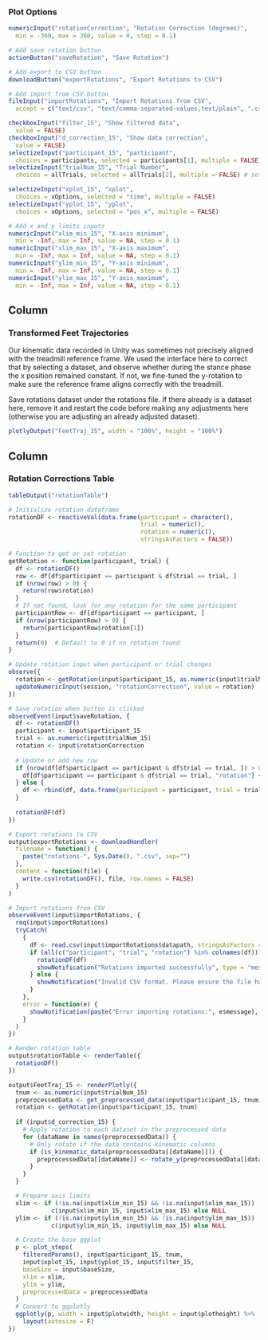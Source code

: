 ### Plot Options
```r
numericInput("rotationCorrection", "Rotation Correction (degrees)",
  min = -360, max = 360, value = 0, step = 0.1)

# Add save rotation button
actionButton("saveRotation", "Save Rotation")

# Add export to CSV button
downloadButton("exportRotations", "Export Rotations to CSV")

# Add import from CSV button
fileInput("importRotations", "Import Rotations from CSV",
  accept = c("text/csv", "text/comma-separated-values,text/plain", ".csv"))

checkboxInput("filter_15", "Show filtered data",
  value = FALSE)
checkboxInput("d_correction_15", "Show data correction",
  value = FALSE)
selectizeInput("participant_15", "participant",
  choices = participants, selected = participants[1], multiple = FALSE)
selectizeInput("trialNum_15", "Trial Number",
  choices = allTrials, selected = allTrials[2], multiple = FALSE) # set to trial 2 so that if practice is filtered out, it still plots

selectizeInput("xplot_15", "xplot",
  choices = xOptions, selected = "time", multiple = FALSE)
selectizeInput("yplot_15", "yplot",
  choices = xOptions, selected = "pos_x", multiple = FALSE)

# Add x and y limits inputs
numericInput("xlim_min_15", "X-axis minimum",
  min = -Inf, max = Inf, value = NA, step = 0.1)
numericInput("xlim_max_15", "X-axis maximum",
  min = -Inf, max = Inf, value = NA, step = 0.1)
numericInput("ylim_min_15", "Y-axis minimum",
  min = -Inf, max = Inf, value = NA, step = 0.1)
numericInput("ylim_max_15", "Y-axis maximum",
  min = -Inf, max = Inf, value = NA, step = 0.1)
```

Column
--------------------------------------------
### Transformed Feet Trajectories {data-height=1500}
Our kinematic data recorded in Unity was sometimes not precisely aligned with the treadmill reference frame. We used the interface here to correct that by selecting a dataset, and observe whether during the stance phase the x position remained constant. If not, we fine-tuned the y-rotation to make sure the reference frame aligns correctly with the treadmill.

Save rotations dataset under the rotations file. If there already is a dataset here, remove it and restart the code before making any adjustments here (otherwise you are adjusting an already adjusted dataset).
```r
plotlyOutput("FeetTraj_15", width = "100%", height = "100%")
```

Column
--------------------------------------------
### Rotation Corrections Table
```r
tableOutput("rotationTable")
```

```r
# Initialize rotation dataframe
rotationDF <- reactiveVal(data.frame(participant = character(),
                                     trial = numeric(),
                                     rotation = numeric(),
                                     stringsAsFactors = FALSE))

# Function to get or set rotation
getRotation <- function(participant, trial) {
  df <- rotationDF()
  row <- df[df$participant == participant & df$trial == trial, ]
  if (nrow(row) > 0) {
    return(row$rotation)
  }
  # If not found, look for any rotation for the same participant
  participantRow <- df[df$participant == participant, ]
  if (nrow(participantRow) > 0) {
    return(participantRow$rotation[1])
  }
  return(0)  # Default to 0 if no rotation found
}

# Update rotation input when participant or trial changes
observe({
  rotation <- getRotation(input$participant_15, as.numeric(input$trialNum_15))
  updateNumericInput(session, "rotationCorrection", value = rotation)
})

# Save rotation when button is clicked
observeEvent(input$saveRotation, {
  df <- rotationDF()
  participant <- input$participant_15
  trial <- as.numeric(input$trialNum_15)
  rotation <- input$rotationCorrection
  
  # Update or add new row
  if (nrow(df[df$participant == participant & df$trial == trial, ]) > 0) {
    df[df$participant == participant & df$trial == trial, "rotation"] <- rotation
  } else {
    df <- rbind(df, data.frame(participant = participant, trial = trial, rotation = rotation))
  }
  
  rotationDF(df)
})

# Export rotations to CSV
output$exportRotations <- downloadHandler(
  filename = function() {
    paste("rotations-", Sys.Date(), ".csv", sep="")
  },
  content = function(file) {
    write.csv(rotationDF(), file, row.names = FALSE)
  }
)

# Import rotations from CSV
observeEvent(input$importRotations, {
  req(input$importRotations)
  tryCatch(
    {
      df <- read.csv(input$importRotations$datapath, stringsAsFactors = FALSE)
      if (all(c("participant", "trial", "rotation") %in% colnames(df))) {
        rotationDF(df)
        showNotification("Rotations imported successfully", type = "message")
      } else {
        showNotification("Invalid CSV format. Please ensure the file has 'participant', 'trial', and 'rotation' columns.", type = "error")
      }
    },
    error = function(e) {
      showNotification(paste("Error importing rotations:", e$message), type = "error")
    }
  )
})

# Render rotation table
output$rotationTable <- renderTable({
  rotationDF()
})

output$FeetTraj_15 <- renderPlotly({
  tnum <- as.numeric(input$trialNum_15)
  preprocessedData <- get_preprocessed_data(input$participant_15, tnum) 
  rotation <- getRotation(input$participant_15, tnum)
  
  if (input$d_correction_15) {
    # Apply rotation to each dataset in the preprocessed data
    for (dataName in names(preprocessedData)) {
      # Only rotate if the data contains kinematic columns
      if (is_kinematic_data(preprocessedData[[dataName]])) {
        preprocessedData[[dataName]] <- rotate_y(preprocessedData[[dataName]], rotation)
      }
    }
  }

  # Prepare axis limits
  xlim <- if (!is.na(input$xlim_min_15) && !is.na(input$xlim_max_15)) 
            c(input$xlim_min_15, input$xlim_max_15) else NULL
  ylim <- if (!is.na(input$ylim_min_15) && !is.na(input$ylim_max_15)) 
            c(input$ylim_min_15, input$ylim_max_15) else NULL

  # Create the base ggplot
  p <- plot_steps(
    filteredParams(), input$participant_15, tnum,
    input$xplot_15, input$yplot_15, input$filter_15, 
    baseSize = input$baseSize,
    xlim = xlim,
    ylim = ylim,
    preprocessedData = preprocessedData
  )
  # Convert to ggplotly
  ggplotly(p, width = input$plotwidth, height = input$plotheight) %>%
    layout(autosize = F)
})
```
